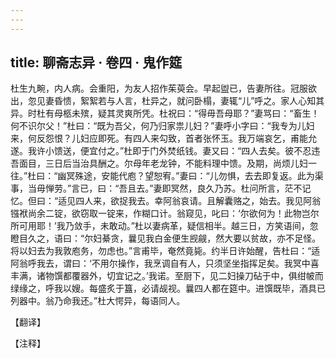 ```yaml
---
---
---
```

title: 聊斋志异 · 卷四 · 鬼作筵
---

杜生九畹，内人病。会重阳，为友人招作茱萸会。早起盥已，告妻所往。冠服欲出，忽见妻昏愦，絮絮若与人言，杜异之，就问卧榻，妻辄“儿”呼之。家人心知其异。时杜有母柩未殡，疑其灵爽所凭。杜祝曰：“得毋吾母耶？”妻骂曰：“畜生！何不识尔父！”杜曰：“既为吾父，何乃归家祟儿妇？”妻呼小字曰：“我专为儿妇来，何反怨恨？儿妇应即死。有四人来勾致，首者张怀玉。我万端哀乞，甫能允遂。我许小馈送，便宜付之。”杜即于门外焚纸钱。妻又曰：“四人去矣。彼不忍违吾面目，三日后当治具酬之。尔母年老龙钟，不能料理中馈。及期，尚烦儿妇一往。”杜曰：“幽冥殊途，安能代庖？望恕宥。”妻曰：“儿勿惧，去去即复返。此为渠事，当毋惮劳。”言已，曰：“吾且去。”妻即冥然，良久乃苏。杜问所言，茫不记忆。但曰：“适见四人来，欲捉我去。幸阿翁哀请。且解囊赂之，始去。我见阿翁镪袱尚余二锭，欲窃取一锭来，作糊口计。翁窥见，叱曰：‘尔欲何为！此物岂尔所可用耶！’我乃敛手，未敢动。”杜以妻病革，疑信相半。越三日，方笑语间，忽瞪目久之，语曰：“尔妇綦贪，曩见我白金便生觊觎，然大要以贫故，亦不足怪。将以妇去为我敦庖务，勿虑也。”言甫毕，奄然竟毙。约半日许始醒，告杜曰：“适阿翁呼我去，谓曰：‘不用尔操作，我烹调自有人，只须坚坐指挥足矣。我冥中喜丰满，诸物馔都覆器外，切宜记之。’我诺。至厨下，见二妇操刀砧于中，俱绀帔而绿缘之，呼我以嫂。每盛炙于簋，必请觇视。曩四人都在筵中。进馔既毕，酒具已列器中。翁乃命我还。”杜大愕异，每语同人。

【翻译】

【注释】

